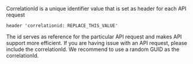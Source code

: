 CorrelationId is a unique identifier value that is set as header for each API request
```
header 'correlationid: REPLACE_THIS_VALUE'
```

The id serves as reference for the particular API request and makes API support more efficient. If you are having issue with an API request, please include the correlationId. We recommend to use a random GUID as the correlationId. 